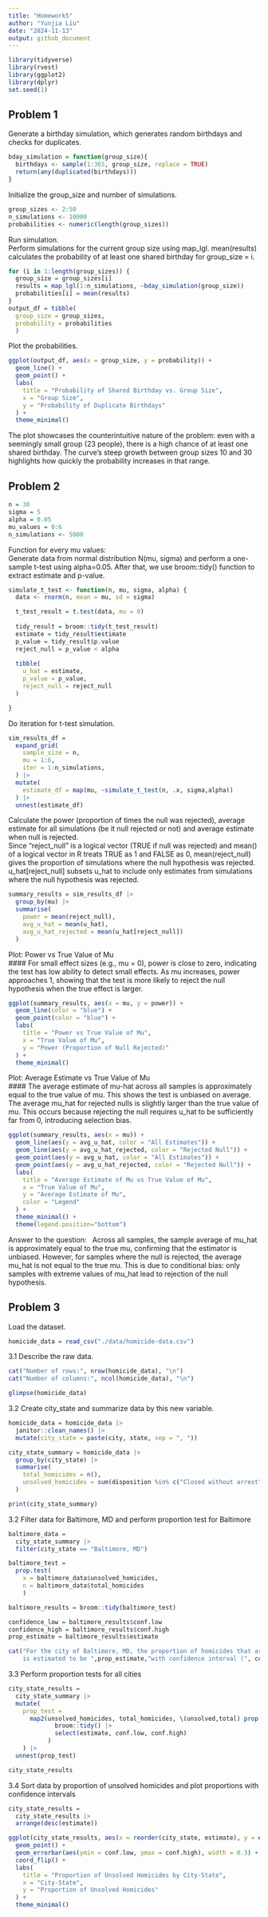 ```yaml
---
title: "Homework5"
author: "Yunjia Liu"
date: "2024-11-13"
output: github_document
---
```


```r
library(tidyverse)
library(rvest)
library(ggplot2)
library(dplyr)
set.seed(1)
```

## Problem 1
Generate a birthday simulation, which generates random birthdays and checks for duplicates.
```r
bday_simulation = function(group_size){
  birthdays <- sample(1:365, group_size, replace = TRUE)
  return(any(duplicated(birthdays)))
}
```

Initialize the group_size and number of simulations.
```r
group_sizes <- 2:50
n_simulations <- 10000
probabilities <- numeric(length(group_sizes))
```
Run simulation. \
Perform simulations for the current group size using map_lgl. mean(results) calculates the probability of at least one shared birthday for group_size = i.\

```r
for (i in 1:length(group_sizes)) {
  group_size = group_sizes[i]
  results = map_lgl(1:n_simulations, ~bday_simulation(group_size))
  probabilities[i] = mean(results)
}
output_df = tibble(
  group_size = group_sizes,
  probability = probabilities
  )
```

Plot the probabilities.\

```r
ggplot(output_df, aes(x = group_size, y = probability)) +
  geom_line() +
  geom_point() +
  labs(
    title = "Probability of Shared Birthday vs. Group Size",
    x = "Group Size",
    y = "Probability of Duplicate Birthdays"
  ) +
  theme_minimal()

```
The plot showcases the counterintuitive nature of the problem: even with a seemingly small group (23 people), there is a high chance of at least one shared birthday.
The curve's steep growth between group sizes 10 and 30 highlights how quickly the probability increases in that range.

## Problem 2

```r
n = 30
sigma = 5
alpha = 0.05
mu_values = 0:6
n_simulations <- 5000
```

Function for every mu values: \
Generate data from normal distribution N(mu, sigma) and perform a one-sample t-test using alpha=0.05. After that, we use broom::tidy() function to extract estimate and p-value.
```r
simulate_t_test <- function(n, mu, sigma, alpha) {
  data <- rnorm(n, mean = mu, sd = sigma)

  t_test_result = t.test(data, mu = 0)
  
  tidy_result = broom::tidy(t_test_result)
  estimate = tidy_result$estimate
  p_value = tidy_result$p.value
  reject_null = p_value < alpha
  
  tibble(
    u_hat = estimate, 
    p_value = p_value,
    reject_null = reject_null
  )

}
```

Do iteration for t-test simulation.
```r
sim_results_df = 
  expand_grid(
    sample_size = n,
    mu = 1:6,
    iter = 1:n_simulations,
  ) |> 
  mutate(
    estimate_df = map(mu, ~simulate_t_test(n, .x, sigma,alpha))
  ) |> 
  unnest(estimate_df)
```

Calculate the power (proportion of times the null was rejected), average estimate for all simulations (be it null rejected or not) and average estimate when null is rejected. \
Since "reject_null" is a logical vector (TRUE if null was rejected) and mean() of a logical vector in R treats TRUE as 1 and FALSE as 0, mean(reject_null) gives the proportion of simulations where the null hypothesis was rejected. \
u_hat[reject_null] subsets u_hat to include only estimates from simulations where the null hypothesis was rejected.
```r
summary_results = sim_results_df |>
  group_by(mu) |>
  summarise(
    power = mean(reject_null),                      
    avg_u_hat = mean(u_hat),                        
    avg_u_hat_rejected = mean(u_hat[reject_null])   
  )
```


Plot: Power vs True Value of Mu \
#### For small effect sizes (e.g., mu = 0), power is close to zero, indicating the test has low ability to detect small effects. As mu increases, power approaches 1, showing that the test is more likely to reject the null hypothesis when the true effect is larger.
```r
ggplot(summary_results, aes(x = mu, y = power)) +
  geom_line(color = "blue") +
  geom_point(color = "blue") +
  labs(
    title = "Power vs True Value of Mu",
    x = "True Value of Mu",
    y = "Power (Proportion of Null Rejected)"
  ) +
  theme_minimal()
```

Plot: Average Estimate vs True Value of Mu \
#### The average estimate of mu-hat across all samples is approximately equal to the true value of mu. This shows the test is unbiased on average. The average mu_hat for rejected nulls is slightly larger than the true value of mu. This occurs because rejecting the null requires u_hat to be sufficiently far from 0, introducing selection bias.
```r
ggplot(summary_results, aes(x = mu)) +
  geom_line(aes(y = avg_u_hat, color = "All Estimates")) +
  geom_line(aes(y = avg_u_hat_rejected, color = "Rejected Null")) +
  geom_point(aes(y = avg_u_hat, color = "All Estimates")) +
  geom_point(aes(y = avg_u_hat_rejected, color = "Rejected Null")) +
  labs(
    title = "Average Estimate of Mu vs True Value of Mu",
    x = "True Value of Mu",
    y = "Average Estimate of Mu",
    color = "Legend"
  ) +
  theme_minimal() +
  theme(legend.position="bottom")

```

Answer to the question: \ 
Across all samples, the sample average of mu_hat is approximately equal to the true mu, confirming that the estimator is unbiased. However, for samples where the null is rejected, the average mu_hat is not equal to the true mu. This is due to conditional bias: only samples with extreme values of mu_hat lead to rejection of the null hypothesis.


## Problem 3
Load the dataset.
```r
homicide_data = read_csv("./data/homicide-data.csv")
```

3.1 Describe the raw data.
```r
cat("Number of rows:", nrow(homicide_data), "\n")
cat("Number of columns:", ncol(homicide_data), "\n")

glimpse(homicide_data)
```


3.2 Create city_state and summarize data by this new variable.
```r
homicide_data = homicide_data |>
  janitor::clean_names() |>
  mutate(city_state = paste(city, state, sep = ", "))

city_state_summary = homicide_data |>
  group_by(city_state) |>
  summarise(
    total_homicides = n(),
    unsolved_homicides = sum(disposition %in% c("Closed without arrest", "Open/No arrest"))
  )

print(city_state_summary)
```

3.2 Filter data for Baltimore, MD and perform proportion test for Baltimore
```r
baltimore_data = 
  city_state_summary |>
  filter(city_state == "Baltimore, MD")

baltimore_test = 
  prop.test(
    x = baltimore_data$unsolved_homicides,
    n = baltimore_data$total_homicides
    )

baltimore_results = broom::tidy(baltimore_test)

confidence_low = baltimore_results$conf.low
confidence_high = baltimore_results$conf.high
prop_estimate = baltimore_results$estimate

cat("For the city of Baltimore, MD, the proportion of homicides that are unsolved, \
    is estimated to be ",prop_estimate,"with confidence interval (", confidence_low, ",", confidence_high, ")")

```

3.3 Perform proportion tests for all cities
```r
city_state_results = 
  city_state_summary |>
  mutate(
    prop_test = 
      map2(unsolved_homicides, total_homicides, \(unsolved,total) prop.test(x = unsolved, n = total) |>
             broom::tidy() |>
             select(estimate, conf.low, conf.high)
           )
    ) |>
  unnest(prop_test)

city_state_results
```

3.4 Sort data by proportion of unsolved homicides and plot proportions with confidence intervals
```r
city_state_results =
  city_state_results |>
  arrange(desc(estimate))

ggplot(city_state_results, aes(x = reorder(city_state, estimate), y = estimate)) +
  geom_point() +
  geom_errorbar(aes(ymin = conf.low, ymax = conf.high), width = 0.3) +
  coord_flip() +
  labs(
    title = "Proportion of Unsolved Homicides by City-State",
    x = "City-State",
    y = "Proportion of Unsolved Homicides"
  ) +
  theme_minimal() 

```

